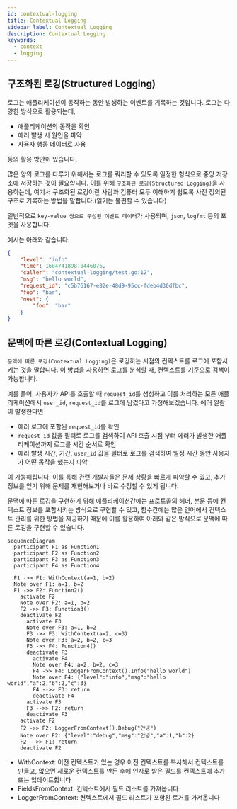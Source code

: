 ```yaml
---
id: contextual-logging
title: Contextual Logging
sidebar_label: Contextual Logging
description: Contextual Logging
keywords:
  - context
  - logging
---
```


## 구조화된 로깅(Structured Logging)

로그는 애플리케이션이 동작하는 동안 발생하는 이벤트를 기록하는 것입니다. 로그는 다양한 방식으로 활용되는데,

- 애플리케이션의 동작을 확인
- 에러 발생 시 원인을 파악
- 사용자 행동 데이터로 사용

등의 활용 방안이 있습니다.

많은 양의 로그를 다루기 위해서는 로그를 쿼리할 수 있도록 일정한 형식으로 중앙 저장소에 저장하는 것이 필요합니다. 이를 위해 `구조화된 로깅(Structured Logging)`을 사용하는데, 여기서 구조화된 로깅이란 사람과 컴퓨터 모두 이해하기 쉽도록 사전 정의된 구조로 기록하는 방법을 말합니다.(읽기는 불편할 수 있습니다)

일반적으로 `key-value 쌍으로 구성된 이벤트 데이터`가 사용되며, `json`, `logfmt` 등의 포멧을 사용합니다.

예시는 아래와 같습니다.

```json
{
	"level": "info",
	"time": 1684741898.0446076,
	"caller": "contextual-logging/test.go:12",
	"msg": "hello world",
	"request_id": "c5b76167-e82e-48d9-95cc-fdeb4d30dfbc",
	"foo": "bar",
	"nest": {
		"foo": "bar"
	}
}
```

## 문맥에 따른 로깅(Contextual Logging)

`문맥에 따른 로깅(Contextual Logging)`은 로깅하는 시점의 컨텍스트를 로그에 포함시키는 것을 말합니다. 이 방법을 사용하면 로그를 분석할 때, 컨텍스트를 기준으로 검색이 가능합니다.

예를 들어, 사용자가 API를 호출할 때 `request_id`를 생성하고 이를 처리하는 모든 애플리케이션에서 `user_id`, `request_id`를 로그에 남겼다고 가정해보겠습니다. 에러 알람이 발생한다면

- 에러 로그에 포함된 `request_id`를 확인
- `request_id` 값을 필터로 로그를 검색하여 API 호출 시점 부터 에러가 발생한 애플리케이션까지 로그를 시간 순서로 확인
- 에러 발생 시간, 기간, `user_id` 값을 필터로 로그를 검색하여 일정 시간 동안 사용자가 어떤 동작을 했는지 파악

이 가능해집니다. 이를 통해 관련 개발자들은 문제 상황을 빠르게 파악할 수 있고, 추가 정보를 얻기 위해 문제를 재현해보거나 바로 수정할 수 있게 됩니다.

문맥에 따른 로깅을 구현하기 위해 애플리케이션간에는 프로토콜의 헤더, 본문 등에 컨텍스트 정보를 포함시키는 방식으로 구현할 수 있고, 함수간에는 많은 언어에서 컨텍스트 관리를 위한 방법을 제공하기 때문에 이를 활용하여 아래와 같은 방식으로 문맥에 따른 로깅을 구현할 수 있습니다.

```mermaid
sequenceDiagram
  participant F1 as Function1
  participant F2 as Function2
  participant F3 as Function3
  participant F4 as Function4

  F1 ->> F1: WithContext(a=1, b=2)
  Note over F1: a=1, b=2
  F1 ->> F2: Function2()
    activate F2
    Note over F2: a=1, b=2
    F2 ->> F3: Function3()
    deactivate F2
      activate F3
      Note over F3: a=1, b=2
      F3 ->> F3: WithContext(a=2, c=3)
      Note over F3: a=2, b=2, c=3
      F3 ->> F4: Function4()
      deactivate F3
        activate F4
        Note over F4: a=2, b=2, c=3
        F4 ->> F4: LoggerFromContext().Info("hello world")
        Note over F4: {"level":"info","msg":"hello world","a":2,"b":2,"c":3}
        F4 -->> F3: return
        deactivate F4
      activate F3
      F3 -->> F2: return
      deactivate F3
    activate F2
    F2 ->> F2: LoggerFromContext().Debug("안녕")
    Note over F2: {"level":"debug","msg":"안녕","a":1,"b":2}
    F2 -->> F1: return
    deactivate F2
```

- WithContext: 이전 컨텍스트가 있는 경우 이전 컨텍스트를 복사해서 컨텍스트를 만들고, 없으면 새로운 컨텍스트를 만든 후에 인자로 받은 필드를 컨텍스트에 추가 또는 업데이트합니다
- FieldsFromContext: 컨텍스트에서 필드 리스트를 가져옵니다
- LoggerFromContext: 컨텍스트에서 필드 리스트가 포함된 로거를 가져옵니다
